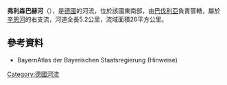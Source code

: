 {{Multiple issues|
{{Expand language|1=de|time=2020-08-24T15:26:36+00:00}}
{{Onesource|time=2020-08-24T15:26:36+00:00}}
}}
{{Coord|50.09387|N|9.65237|E|display=title}}

'''弗利森巴赫河'''（{{lang-de|Fliesenbach}}），是[[德國|德國]]的河流，位於該國東南部，由[[巴伐利亞|巴伐利亞]]負責管轄，屬於[[辛恩河|辛恩河]]的右支流，河道全長5.2公里，流域面積26平方公里。

==參考資料==
* BayernAtlas der Bayerischen Staatsregierung (Hinweise)

{{Germany-geo-stub}}
[[Category:德國河流|Category:德國河流]]